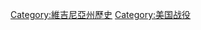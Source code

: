 {{Catnav|頁面分類|各種主題的頁面分類|各種主題的歷史|軍事史|战役}}
{{Catnav|頁面分類|历史|各種主題的歷史|軍事史|战役}}
{{Catnav|頁面分類|历史|各國歷史|美國歷史|美国战争}}
{{Catnav|頁面分類|人类社会|战争|战役}}
{{Catnav|頁面分類|人类社会|战争|各国战争|美国战争}}

[[Category:維吉尼亞州歷史|Category:維吉尼亞州歷史]]
[[Category:美国战役|Category:美国战役]]